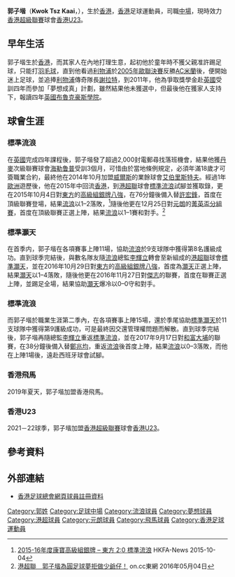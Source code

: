 {{Infobox football biography
| name        = 郭子堦 <br> Kwok Tsz Kaai
| image       = 
| fullname    = 郭子堦
| nickname    =  Bobby仔、Bobi
| birth_date  = {{Birth date and age|1996|12|26|}}
| birth_place = {{HKG-1959}}
| height      = {{height|m=1.73}}
| position    = [[中場|中場]]
| currentclub = [[香港U23足球隊|香港U23]]
| clubnumber  = 11
| youthyears1 = 2011–2014
| youthclubs1 = [[布魯克足球學院|布魯克足球學院]]
| youthyears2 = 2014
| youthclubs2 = [[海勒鲁普體育會|海勒鲁普]]
| youthyears3 = 2014–2015
| youthclubs3 = [[阿伯里斯特威斯足球俱樂部|艾伯里斯特夫]]
| years1 = 2015–2016
| clubs1 = [[香港流浪足球會|標準流浪]] 
| caps1  = 2
| goals1 = 0
| years2 = 2016–2017
| clubs2 = [[標準灝天足球隊|標準灝天]]
| caps2  = 10
| goals2 = 0
| years3 = 2017
| clubs3 = [[香港流浪足球會|標準流浪]]
| caps3  = 1
| goals3 = 0
| years4 = 2018–2019
| clubs4 = [[元朗足球會|佳聯元朗]]
| caps4  = 9
| goals4 = 0
| years5 = 2019–2021
| clubs5 = [[香港飛馬足球會|香港飛馬]]
| caps5  = 11
| goals5 = 0
| years6 = 2021–
| clubs6 = [[香港U23足球隊|香港U23]]
| caps6  = 0
| goals6 = 0
| nationalyears1 = 2016
| nationalteam1  = [[香港20歲以下足球代表隊|香港U20]]
| nationalcaps1  = 2
| nationalgoals1 = 0
| nationalyears2 = 
| nationalteam2  = 
| nationalcaps2  = 
| nationalgoals2 = 
| pcupdate = 8 February 2020
| ntupdate = 4 May 2016
}}

'''郭子堦'''（'''Kwok Tsz Kaai'''，{{bd|1996年|12月26日}}），生於[[香港|香港]]，[[香港|香港]]足球運動員，司職[[中場|中場]]，現時效力[[香港超級聯賽|香港超級聯賽]]球會[[香港U23足球隊|香港U23]]。

==早年生活==
郭子堦生於[[香港|香港]]，而其家人在內地打理生意，起初他於童年時不獲父親准許踢足球，只能打[[羽毛球|羽毛球]]，直到他看過[[利物浦足球會|利物浦]]於[[2005年歐洲聯賽冠軍盃決賽|2005年歐聯決賽]]反勝[[AC米蘭|AC米蘭]]後，便開始迷上足球，並追捧[[利物浦足球會|利物浦]]傳奇隊長[[史提芬·謝拉特|謝拉特]]，到2011年，他為爭取獎學金赴[[英國|英國]]受訓四年而參加「夢想成真」計劃，雖然結果他未獲選中，但最後他在獲家人支持下，報讀四年[[英國|英國]][[布魯克豪斯學院|布魯克豪斯學院]]。

==球會生涯==
===標準流浪===
在[[英國|英國]]完成四年課程後，郭子堦發了超過2,000封電郵尋找落班機會，結果他獲[[丹麥|丹麥]]次級聯賽球會[[海勒鲁普體育會|海勒鲁普]]受訓3個月，可惜由於當地條例規定，必須年滿18歲才可簽職業合約，最終他在2014年10月加盟[[威爾斯|威爾斯]]的業餘球會[[阿伯里斯特威斯足球俱樂部|艾伯里斯特夫]]。經過1年[[歐洲|歐洲]]遊歷後，他在2015年中回流[[香港|香港]]，到[[港超聯|港超聯]]球會[[香港流浪足球會|標準流浪]]試腳並獲取錄，更在2015年10月4日對[[東方足球隊|東方]]的[[2015–16年香港高級組銀牌|高級組銀牌八強]]，在76分鐘後備入替[[許宏鋒|許宏鋒]]，首度在頂級聯賽登場，結果[[香港流浪足球會|流浪]]以1–2落敗，<ref>[https://www.hkfa.com/news_details/13200 2015-16年度康寶高級組銀牌 – 東方 2:0 標準流浪] {{Wayback|url=https://www.hkfa.com/news_details/13200 |date=20160911115841 }} HKFA-News 2015-10-04</ref>隨後他更在12月25日對[[元朗足球會|元朗]]的[[2015–16年香港菁英盃|菁英盃分組賽]]，首度在頂級聯賽正選上陣，結果[[香港流浪足球會|流浪]]以1–1賽和對手。<ref>[http://hk.on.cc/hk/bkn/cnt/sport/20160504/bkn-20160504001148180-0504_00882_001.html 港超聯　郭子堦為圓足球夢拒做少爺仔！] {{Wayback|url=http://hk.on.cc/hk/bkn/cnt/sport/20160504/bkn-20160504001148180-0504_00882_001.html |date=20161229030932 }} on.cc東網 2016年05月04日</ref>

===標準灝天===
在首季内，郭子堦在各項賽事上陣11場，協助[[香港流浪足球會|流浪]]於9支球隊中獲得第8名護級成功。直到球季完結後，與數名隊友隨[[香港流浪足球會|流浪]]總監[[李輝立|李輝立]]轉會至新組成的[[港超聯|港超聯]]球會[[標準灝天足球隊|標準灝天]]，並在2016年10月29日對[[東方足球隊|東方]]的[[2016–17年香港高級組銀牌|高級組銀牌八強]]，首度為[[標準灝天足球隊|灝天]]正選上陣，結果[[標準灝天足球隊|灝天]]以1–4落敗，隨後他更在2016年11月27日對[[傑志體育會|傑志]]的聯賽，首度在聯賽正選上陣，並踢足全場，結果協助[[標準灝天足球隊|灝天]]爆冷以0–0守和對手。

===標準流浪===
而郭子堦於職業生涯第二季內，在各項賽事上陣15場，還於季尾協助[[標準灝天足球隊|標準灝天]]於11支球隊中獲得第9護級成功，可是最終因交還管理權問題而解散。直到球季完結後，郭子堦再隨總監[[李輝立|李輝立]]重返[[香港流浪足球會|標準流浪]]，並在2017年9月17日對[[大埔足球會|和富大埔]]的聯賽，在38分鐘後備入替[[鄭兆均|鄭兆均]]，重返[[香港流浪足球會|流浪]]後首度上陣，結果[[香港流浪足球會|流浪]]以0–3落敗，而他在上陣1場後，遠赴西班牙球會試腳。

===香港飛馬===
2019年夏天，郭子堦加盟香港飛馬。

===香港U23===
2021－22球季，郭子堦加盟[[香港超級聯賽|香港超級聯賽]]球會[[香港U23足球隊|香港U23]]。

==參考資料==
{{Reflist}}

==外部連結==
*[https://www.hkfa.com/ch/club/3/detail?player=14604 香港足球總會網頁球員註冊資料] {{Wayback|url=https://www.hkfa.com/ch/club/3/detail?player=14604 |date=20160406193943 }}

{{香港飛馬球員名單}}
{{DEFAULTSORT:Kwok Tsz Kaai}} 
[[Category:郭姓|Category:郭姓]]
[[Category:足球中場|Category:足球中場]]
[[Category:流浪球員|Category:流浪球員]]
[[Category:夢想球員|Category:夢想球員]]
[[Category:港超球員|Category:港超球員]]
[[Category:元朗球員|Category:元朗球員]]
[[Category:飛馬球員|Category:飛馬球員]]
[[Category:香港足球運動員|Category:香港足球運動員]]